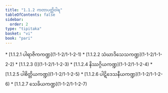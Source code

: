 ```yaml
---
title: "1.1.2 ကတာပတ္တိဝါရ"
tableOfContents: false
sidebar:
  order: 2
type: "tipitaka"
basket: "vi"
book: "pari"
---
```



<DynamicBreadcrumb />



<TableOfContents book="pari" section="1.1.2">
* [1.1.2.1 ပါရာဇိကကဏ္ဍ](1-1-2/1-1-2-1)
* [1.1.2.2 သံဃာဒိသေသကဏ္ဍ](1-1-2/1-1-2-2)
* [1.1.2.3 ()](1-1-2/1-1-2-3)
* [1.1.2.4 နိဿဂ္ဂိယကဏ္ဍ](1-1-2/1-1-2-4)
* [1.1.2.5 ပါစိတ္တိယကဏ္ဍ](1-1-2/1-1-2-5)
* [1.1.2.6 ပါဋိဒေသနီယကဏ္ဍ](1-1-2/1-1-2-6)
* [1.1.2.7 သေခိယကဏ္ဍ](1-1-2/1-1-2-7)
</TableOfContents>